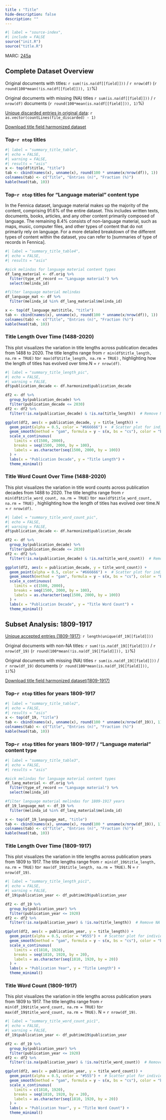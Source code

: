 ```yaml
---
title : "Title"
hide-description: false
description: ""
---
```


```r
#| label = "source-index",
#| include = FALSE
source("init.R")
source("title.R")
```

MARC: [245a](https://www.loc.gov/marc/bibliographic/bd245.html)


## Complete Dataset Overview

[Unique accepted entries]: `r length(unique(df[[field]]))`

Original documents with titles: `r sum(!is.na(df[[field]]))` / `r nrow(df)` (`r round(100*mean(!is.na(df[[field]])), 1)`%)

Original documents with missing (NA) titles `r sum(is.na(df[[field]]))` / `r nrow(df)` documents (`r round(100*mean(is.na(df[[field]])), 1)`%)

[Unique discarded entries in original data](dataTable/data_table.html?path=https://a3s.fi/swift/v1/AUTH_3c0ccb602fa24298a6fe3ae224ca022f/fennica-container/output.tables/title_discarded.csv): `r as.vector(countLines(file_discarded) - 1)`

[Download title field harmonized dataset](https://a3s.fi/swift/v1/AUTH_3c0ccb602fa24298a6fe3ae224ca022f/fennica-container/output.tables/title.csv)

### Top-`r ntop` titles

```r
#| label = "summary_title_table",
#| echo = FALSE,
#| warning = FALSE,
#| results = "asis"
x <- top(df$title, "title")
tab <- cbind(names(x), unname(x), round(100 * unname(x/nrow(df)), 1))
colnames(tab) <- c("Title", "Entries (n)", "Fraction (%)")
kable(head(tab, 10))
```
### Top-`r ntop` titles for "Language material" content type 

In the Fennica dataset, language material makes up the majority of the content, comprising 91.6% of the entire dataset. This includes written texts, documents, books, articles, and any other content primarily composed of language. The remaining 8.4% consists of non-language material, such as maps, music, computer files, and other types of content that do not primarily rely on language. For a more detailed breakdown of the different types of content within the dataset, you can refer to [summaries of type of records in Fennica].


```r
#| label = "summary_title_table4",
#| echo = FALSE,
#| results = "asis"

#pick melindas for language material content types
df_lang_material <- df.orig %>%
  filter(type_of_record == "Language material") %>%
  select(melinda_id)

#filter language material melindas 
df_language_mat <- df %>%
  filter(melinda_id %in% df_lang_material$melinda_id)

x <- top(df_language_mat$title, "title")
tab <- cbind(names(x), unname(x), round(100 * unname(x/nrow(df)), 1))
colnames(tab) <- c("Title", "Entries (n)", "Fraction (%)")
kable(head(tab, 10))
```

### Title Length Over Time (1488-2020)

This plot visualizes the variation in title lengths across publication decades from 1488 to 2020. The title lengths range from  `r min(df$title_length, na.rm = TRUE)` to`r max(df$title_length, na.rm = TRUE)` , highlighting how the length of titles has evolved over time.N = `r nrow(df)`.

```r
#| label = "summary_title_length_pic",
#| echo = FALSE,
#| warning = FALSE,
df$publication_decade <- df.harmonized$publication_decade

df2 <- df %>% 
  group_by(publication_decade) %>% 
  filter(publication_decade <= 2030) 
df2 <- df2 %>% 
  filter(!is.na(publication_decade) & !is.na(title_length))  # Remove NA values

ggplot(df2, aes(x = publication_decade, y = title_length)) +
  geom_point(alpha = 0.5, color = "#666666") +  # Scatter plot for individual points
  geom_smooth(method = "gam", formula = y ~ s(x, bs = "cs"), color = "black", se = FALSE) + 
  scale_x_continuous(
    limits = c(1500, 2000),  
    breaks = seq(1500, 2000, by = 100),  
    labels = as.character(seq(1500, 2000, by = 100))
  ) +
  labs(x = "Publication Decade", y = "Title Length") +
  theme_minimal()
```

### Title Word Count Over Time (1488-2020)

This plot visualizes the variation in title word counts across publication decades from 1488 to 2020. The title lengths range from  `r min(df$title_word_count, na.rm = TRUE)` to`r max(df$title_word_count, na.rm = TRUE)` , highlighting how the length of titles has evolved over time.N = `r nrow(df)`.

```r
#| label = "summary_title_word_count_pic",
#| echo = FALSE,
#| warning = FALSE,
df$publication_decade <- df.harmonized$publication_decade

df2 <- df %>% 
  group_by(publication_decade) %>% 
  filter(publication_decade <= 2030) 
df2 <- df2 %>% 
  filter(!is.na(publication_decade) & !is.na(title_word_count))  # Remove NA values

ggplot(df2, aes(x = publication_decade, y = title_word_count)) +
  geom_point(alpha = 0.5, color = "#666666") +  # Scatter plot for individual points
  geom_smooth(method = "gam", formula = y ~ s(x, bs = "cs"), color = "black", se = FALSE) +  
  scale_x_continuous(
    limits = c(1500, 2000),  
    breaks = seq(1500, 2000, by = 100),  
    labels = as.character(seq(1500, 2000, by = 100))
  ) +
  labs(x = "Publication Decade", y = "Title Word Count") +
  theme_minimal()
```


## Subset Analysis: 1809-1917

[Unique accepted entries (1809-1917)](dataTable/data_table.html?path=https://a3s.fi/swift/v1/AUTH_3c0ccb602fa24298a6fe3ae224ca022f/fennica-container/output.tables/title_accepted_19.csv): `r length(unique(df_19[[field]]))`

Original documents with non-NA titles: `r sum(!is.na(df_19[[field]]))` / `r nrow(df_19)` (`r round(100*mean(!is.na(df_19[[field]])), 1)`%)

Original documents with missing (NA) titles `r sum(is.na(df_19[[field]]))` / `r nrow(df_19)` documents (`r round(100*mean(is.na(df_19[[field]])), 1)`%)


[Download title field harmonized dataset(1809-1917)](https://a3s.fi/swift/v1/AUTH_3c0ccb602fa24298a6fe3ae224ca022f/fennica-container/output.tables/title_19.csv)

### Top-`r ntop` titles for years 1809-1917 

```r
#| label = "summary_title_table2",
#| echo = FALSE,
#| results = "asis"
x <- top(df_19, "title")
tab <- cbind(names(x), unname(x), round(100 * unname(x/nrow(df_19)), 1))
colnames(tab) <- c("Title", "Entries (n)", "Fraction (%)")
kable(head(tab, 10))
```


### Top-`r ntop` titles for years 1809-1917 / "Language material" content type 

```r
#| label = "summary_title_table3",
#| echo = FALSE,
#| results = "asis"

#pick melindas for language material content types
df_lang_material <- df.orig %>%
  filter(type_of_record == "Language material") %>%
  select(melinda_id)

#filter language material melindas for 1809-1917 years 
df_19_language_mat <- df_19 %>%
  filter(melinda_id %in% df_lang_material$melinda_id)

x <- top(df_19_language_mat, "title")
tab <- cbind(names(x), unname(x), round(100 * unname(x/nrow(df_19)), 1))
colnames(tab) <- c("Title", "Entries (n)", "Fraction (%)")
kable(head(tab, 10))
```


### Title Length Over Time (1809-1917)
This plot visualizes the variation in title lengths across publication years from 1809 to 1917. The title lengths range from  `r min(df_19$title_length, na.rm = TRUE)` to`r max(df_19$title_length, na.rm = TRUE)`. N = `r nrow(df_19)`.

```r
#| label = "summary_title_length_pic1",
#| echo = FALSE,
#| warning = FALSE,
df_19$publication_year <- df_pubtime19$publication_year

df2 <- df_19 %>% 
  group_by(publication_year) %>% 
  filter(publication_year <= 1920) 
df2 <- df2 %>% 
  filter(!is.na(publication_year) & !is.na(title_length))  # Remove NA values

ggplot(df2, aes(x = publication_year, y = title_length)) +
  geom_point(alpha = 0.5, color = "#555") +  # Scatter plot for individual points
  geom_smooth(method = "gam", formula = y ~ s(x, bs = "cs"), color = "black", se = FALSE) + 
  scale_x_continuous(
    limits = c(1810, 1920),  
    breaks = seq(1810, 1920, by = 20),  
    labels = as.character(seq(1810, 1920, by = 20))
  ) +
  labs(x = "Publication Year", y = "Title Length") +
  theme_minimal()
```
### Title Word Count (1809-1917)
This plot visualizes the variation in title lengths across publication years from 1809 to 1917. The title lengths range from  `r min(df_19$title_word_count, na.rm = TRUE)` to`r max(df_19$title_word_count, na.rm = TRUE)`. N = `r nrow(df_19)`.

```r
#| label = "summary_title_word_count_pic1",
#| echo = FALSE,
#| warning = FALSE,
df_19$publication_year <- df_pubtime19$publication_year

df2 <- df_19 %>% 
  group_by(publication_year) %>% 
  filter(publication_year <= 1920) 
df2 <- df2 %>% 
  filter(!is.na(publication_year) & !is.na(title_word_count))  # Remove NA values

ggplot(df2, aes(x = publication_year, y = title_word_count)) +
  geom_point(alpha = 0.5, color = "#555") +  # Scatter plot for individual points
  geom_smooth(method = "gam", formula = y ~ s(x, bs = "cs"), color = "black", se = FALSE) + 
  scale_x_continuous(
    limits = c(1810, 1920),  
    breaks = seq(1810, 1920, by = 20),  
    labels = as.character(seq(1810, 1920, by = 20))
  ) +
  labs(x = "Publication Year", y = "Title Word Count") +
  theme_minimal()
```

